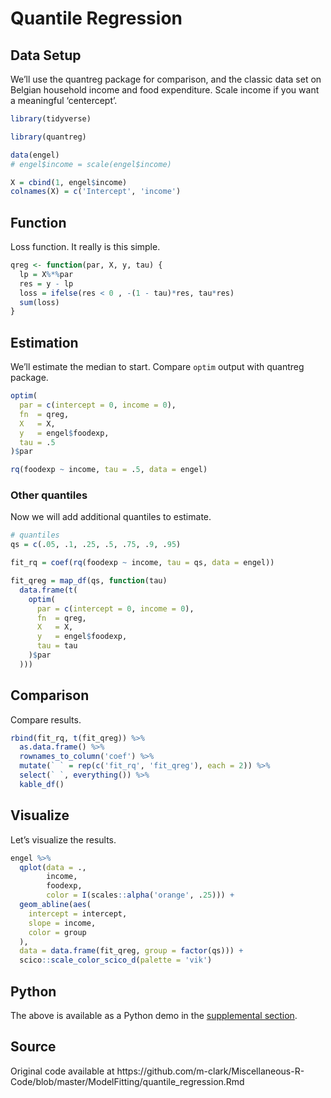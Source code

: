 
# Quantile Regression

## Data Setup

We'll use the <span class="pack" style = "">quantreg</span> package for comparison, and the classic data set on Belgian household income and food expenditure.  Scale income if you want a meaningful 'centercept'.

```r
library(tidyverse)

library(quantreg)

data(engel)          
# engel$income = scale(engel$income)

X = cbind(1, engel$income)
colnames(X) = c('Intercept', 'income')
```

## Function

Loss function.  It really is this simple.

```r
qreg <- function(par, X, y, tau) {
  lp = X%*%par
  res = y - lp
  loss = ifelse(res < 0 , -(1 - tau)*res, tau*res)
  sum(loss)
}
```

## Estimation

We'll estimate the median to start. Compare `optim` output with <span class="pack" style = "">quantreg</span> package.

```r
optim(
  par = c(intercept = 0, income = 0),
  fn  = qreg,
  X   = X,
  y   = engel$foodexp,
  tau = .5
)$par

rq(foodexp ~ income, tau = .5, data = engel)
```


### Other quantiles

Now we will add additional quantiles to estimate.

```r
# quantiles
qs = c(.05, .1, .25, .5, .75, .9, .95)

fit_rq = coef(rq(foodexp ~ income, tau = qs, data = engel))

fit_qreg = map_df(qs, function(tau)
  data.frame(t(
    optim(
      par = c(intercept = 0, income = 0),
      fn  = qreg,
      X   = X,
      y   = engel$foodexp,
      tau = tau
    )$par
  )))
```


## Comparison

Compare results.

```r
rbind(fit_rq, t(fit_qreg)) %>% 
  as.data.frame() %>% 
  rownames_to_column('coef') %>% 
  mutate(` ` = rep(c('fit_rq', 'fit_qreg'), each = 2)) %>% 
  select(` `, everything()) %>% 
  kable_df()
```


## Visualize

Let's visualize the results.

```r
engel %>%
  qplot(data = .,
        income,
        foodexp,
        color = I(scales::alpha('orange', .25))) +
  geom_abline(aes(
    intercept = intercept,
    slope = income,
    color = group
  ),
  data = data.frame(fit_qreg, group = factor(qs))) +
  scico::scale_color_scico_d(palette = 'vik')
```


## Python

The above is available as a Python demo in the [supplemental section](#python-qreg).

## Source

Original code available at https://github.com/m-clark/Miscellaneous-R-Code/blob/master/ModelFitting/quantile_regression.Rmd
